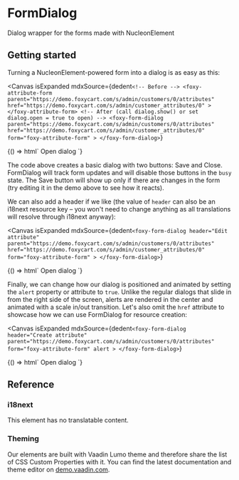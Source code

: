 
<Meta title="Other / FormDialog" />

# FormDialog

<Subtitle>Dialog wrapper for the forms made with NucleonElement</Subtitle>

## Getting started

Turning a NucleonElement-powered form into a dialog is as easy as this:

<Canvas
  isExpanded
  mdxSource={dedent`
    <!-- Before -->
    <foxy-attribute-form
      parent="https://demo.foxycart.com/s/admin/customers/0/attributes"
      href="https://demo.foxycart.com/s/admin/customer_attributes/0"
    >
    </foxy-attribute-form>
    <!-- After (call dialog.show() or set dialog.open = true to open) -->
    <foxy-form-dialog
      parent="https://demo.foxycart.com/s/admin/customers/0/attributes"
      href="https://demo.foxycart.com/s/admin/customer_attributes/0"
      form="foxy-attribute-form"
    >
    </foxy-form-dialog>
`}
>
  <Story name="Basic">
    {() => html`
      <foxy-form-dialog
        parent="https://demo.foxycart.com/s/admin/customers/0/attributes"
        href="https://demo.foxycart.com/s/admin/customer_attributes/0"
        form="foxy-attribute-form"
        id="dialog-0"
      >
      </foxy-form-dialog>
      <vaadin-button @click="${() => document.getElementById('dialog-0').show()}">
        Open dialog
      </vaadin-button>
    `}
  </Story>
</Canvas>

The code above creates a basic dialog with two buttons: Save and Close. FormDialog will track form updates and will disable those buttons in the `busy` state. The Save button will show up only if there are changes in the form (try editing it in the demo above to see how it reacts).

We can also add a header if we like (the value of `header` can also be an i18next resource key – you won't need to change anything as all translations will resolve through i18next anyway):

<Canvas
  isExpanded
  mdxSource={dedent`
    <foxy-form-dialog
      header="Edit attribute"
      parent="https://demo.foxycart.com/s/admin/customers/0/attributes"
      href="https://demo.foxycart.com/s/admin/customer_attributes/0"
      form="foxy-attribute-form"
    >
    </foxy-form-dialog>
`}
>
  <Story name="With header">
    {() => html`
      <foxy-form-dialog
        header="Edit attribute"
        parent="https://demo.foxycart.com/s/admin/customers/0/attributes"
        href="https://demo.foxycart.com/s/admin/customer_attributes/0"
        form="foxy-attribute-form"
        id="dialog-1"
      >
      </foxy-form-dialog>
      <vaadin-button @click="${() => document.getElementById('dialog-1').show()}">
        Open dialog
      </vaadin-button>
    `}
  </Story>
</Canvas>

Finally, we can change how our dialog is positioned and animated by setting the `alert` property or attribute to `true`. Unlike the regular dialogs that slide in from the right side of the screen, alerts are rendered in the center and animated with a scale in/out transition. Let's also omit the `href` attribute to showcase how we can use FormDialog for resource creation:

<Canvas
  isExpanded
  mdxSource={dedent`
    <foxy-form-dialog
      header="Create attribute"
      parent="https://demo.foxycart.com/s/admin/customers/0/attributes"
      form="foxy-attribute-form"
      alert
    >
    </foxy-form-dialog>
`}
>
  <Story name="Alert style">
    {() => html`
      <foxy-form-dialog
        header="Create attribute"
        parent="https://demo.foxycart.com/s/admin/customers/0/attributes"
        form="foxy-attribute-form"
        alert
        id="dialog-2"
      >
      </foxy-form-dialog>
      <vaadin-button @click="${() => document.getElementById('dialog-2').show()}">
        Open dialog
      </vaadin-button>
    `}
  </Story>
</Canvas>

## Reference

<ArgsTable of="foxy-form-dialog" />

### i18next

This element has no translatable content.

### Theming

Our elements are built with Vaadin Lumo theme and therefore share the list of CSS Custom Properties with it. You can find the latest documentation and theme editor on [demo.vaadin.com](https://demo.vaadin.com/lumo-editor/).
